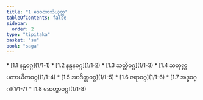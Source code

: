 ```yaml
---
title: "1 ဒေဝတာသံယုတ္တ"
tableOfContents: false
sidebar:
  order: 2
type: "tipitaka"
basket: "su"
book: "saga"
---
```



<DynamicBreadcrumb />



<TableOfContents book="saga" section="1">
* [1.1 နဠဝဂ္ဂ](1/1-1)
* [1.2 နန္ဒနဝဂ္ဂ](1/1-2)
* [1.3 သတ္တိဝဂ္ဂ](1/1-3)
* [1.4 သတုလ္လပကာယိကဝဂ္ဂ](1/1-4)
* [1.5 အာဒိတ္တဝဂ္ဂ](1/1-5)
* [1.6 ဇရာဝဂ္ဂ](1/1-6)
* [1.7 အဒ္ဓဝဂ္ဂ](1/1-7)
* [1.8 ဆေတွာဝဂ္ဂ](1/1-8)
</TableOfContents>